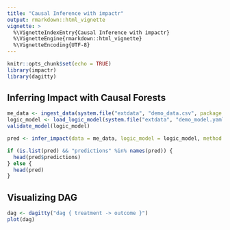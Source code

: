 ```yaml
---
title: "Causal Inference with impactr"
output: rmarkdown::html_vignette
vignette: >
  %\VignetteIndexEntry{Causal Inference with impactr}
  %\VignetteEngine{rmarkdown::html_vignette}
  %\VignetteEncoding{UTF-8}
---
```


```r
knitr::opts_chunk$set(echo = TRUE)
library(impactr)
library(dagitty)
```

## Inferring Impact with Causal Forests

```r
me_data <- ingest_data(system.file("extdata", "demo_data.csv", package = "impactr"))
logic_model <- load_logic_model(system.file("extdata", "demo_model.yaml", package = "impactr"))
validate_model(logic_model)

pred <- infer_impact(data = me_data, logic_model = logic_model, method = "causalforest")

if (is.list(pred) && "predictions" %in% names(pred)) {
  head(pred$predictions)
} else {
  head(pred)
}
```

## Visualizing DAG

```r
dag <- dagitty("dag { treatment -> outcome }")
plot(dag)
```
